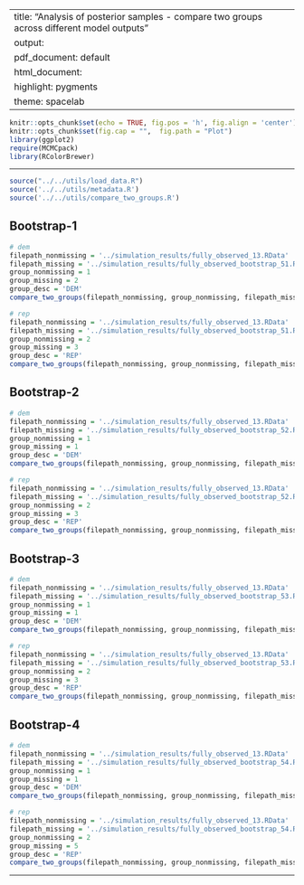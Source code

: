 
---
title: "Analysis of posterior samples - compare two groups across different model outputs"
output:
  pdf_document: default
  html_document:
    highlight: pygments
    theme: spacelab
---

```r
knitr::opts_chunk$set(echo = TRUE, fig.pos = 'h', fig.align = 'center')
knitr::opts_chunk$set(fig.cap = "",  fig.path = "Plot")
library(ggplot2)
require(MCMCpack)
library(RColorBrewer)
```

* * *

```r
source("../../utils/load_data.R")
source('../../utils/metadata.R')
source('../../utils/compare_two_groups.R')
```

## Bootstrap-1

```r
# dem
filepath_nonmissing = '../simulation_results/fully_observed_13.RData'
filepath_missing = '../simulation_results/fully_observed_bootstrap_51.RData'
group_nonmissing = 1
group_missing = 2
group_desc = 'DEM'
compare_two_groups(filepath_nonmissing, group_nonmissing, filepath_missing, group_missing, group_desc)
```

```r
# rep 
filepath_nonmissing = '../simulation_results/fully_observed_13.RData'
filepath_missing = '../simulation_results/fully_observed_bootstrap_51.RData'
group_nonmissing = 2
group_missing = 3
group_desc = 'REP'
compare_two_groups(filepath_nonmissing, group_nonmissing, filepath_missing, group_missing, group_desc)
```

## Bootstrap-2

```r
# dem
filepath_nonmissing = '../simulation_results/fully_observed_13.RData'
filepath_missing = '../simulation_results/fully_observed_bootstrap_52.RData'
group_nonmissing = 1
group_missing = 1
group_desc = 'DEM'
compare_two_groups(filepath_nonmissing, group_nonmissing, filepath_missing, group_missing, group_desc)
```

```r
# rep 
filepath_nonmissing = '../simulation_results/fully_observed_13.RData'
filepath_missing = '../simulation_results/fully_observed_bootstrap_52.RData'
group_nonmissing = 2
group_missing = 3
group_desc = 'REP'
compare_two_groups(filepath_nonmissing, group_nonmissing, filepath_missing, group_missing, group_desc)
```

## Bootstrap-3

```r
# dem
filepath_nonmissing = '../simulation_results/fully_observed_13.RData'
filepath_missing = '../simulation_results/fully_observed_bootstrap_53.RData'
group_nonmissing = 1
group_missing = 1
group_desc = 'DEM'
compare_two_groups(filepath_nonmissing, group_nonmissing, filepath_missing, group_missing, group_desc)
```

```r
# rep 
filepath_nonmissing = '../simulation_results/fully_observed_13.RData'
filepath_missing = '../simulation_results/fully_observed_bootstrap_53.RData'
group_nonmissing = 2
group_missing = 3
group_desc = 'REP'
compare_two_groups(filepath_nonmissing, group_nonmissing, filepath_missing, group_missing, group_desc)
```

## Bootstrap-4

```r
# dem
filepath_nonmissing = '../simulation_results/fully_observed_13.RData'
filepath_missing = '../simulation_results/fully_observed_bootstrap_54.RData'
group_nonmissing = 1
group_missing = 1
group_desc = 'DEM'
compare_two_groups(filepath_nonmissing, group_nonmissing, filepath_missing, group_missing, group_desc)
```

```r
# rep 
filepath_nonmissing = '../simulation_results/fully_observed_13.RData'
filepath_missing = '../simulation_results/fully_observed_bootstrap_54.RData'
group_nonmissing = 2
group_missing = 5
group_desc = 'REP'
compare_two_groups(filepath_nonmissing, group_nonmissing, filepath_missing, group_missing, group_desc)
```
* * *



